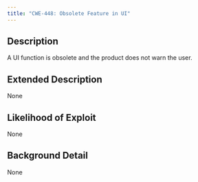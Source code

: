 ```yaml
---
title: "CWE-448: Obsolete Feature in UI"
---
```


## Description
A UI function is obsolete and the product does not warn the user.

## Extended Description
None

## Likelihood of Exploit
None

## Background Detail
None
        